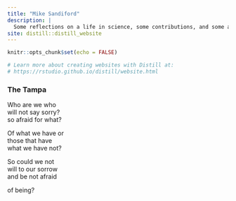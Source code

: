 ```yaml
---
title: "Mike Sandiford"
description: |
  Some reflections on a life in science, some contributions, and some anecdotes. 
site: distill::distill_website
---
```


```r
knitr::opts_chunk$set(echo = FALSE)

# Learn more about creating websites with Distill at:
# https://rstudio.github.io/distill/website.html

```

### The Tampa

Who are we who\
will not say sorry?\
so afraid for what? 


Of what we have or\
those that have\
what we have not?


So could we not\
will to our sorrow\
and be not afraid 

of being?	
